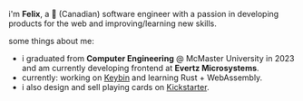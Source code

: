 i'm **Felix**, a 🍁 (Canadian) software engineer with a passion in developing products for the web and improving/learning new skills.   

some things about me:
- i graduated from **Computer Engineering** @ McMaster University in 2023 and am currently developing frontend at **Evertz Microsystems**.   
- currently: working on [Keybin](https://keybin.app) and learning Rust + WebAssembly.
- i also design and sell playing cards on [Kickstarter](https://www.kickstarter.com/projects/felixha00/prescription-playing-cards).


